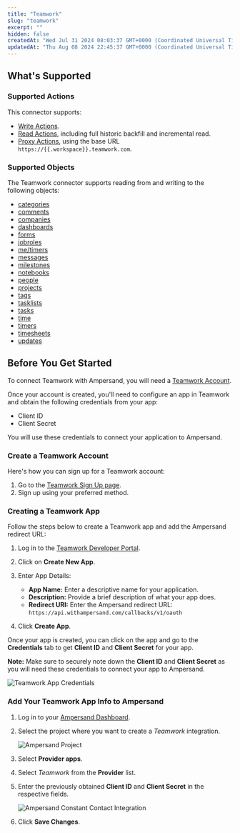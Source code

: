 ```yaml
---
title: "Teamwork"
slug: "teamwork"
excerpt: ""
hidden: false
createdAt: "Wed Jul 31 2024 08:03:37 GMT+0000 (Coordinated Universal Time)"
updatedAt: "Thu Aug 08 2024 22:45:37 GMT+0000 (Coordinated Universal Time)"
---
```

## What's Supported

### Supported Actions

This connector supports:
- [Write Actions](/write-actions).
- [Read Actions](/read-actions), including full historic backfill and incremental read.
- [Proxy Actions](/proxy-actions), using the base URL `https://{{.workspace}}.teamwork.com`.

### Supported Objects

The Teamwork connector supports reading from and writing to the following objects:
* [categories](https://apidocs.teamwork.com/docs/teamwork/v3/categories/get-projects-api-v3-projects-teamwork-categories-json)
* [comments](https://apidocs.teamwork.com/docs/teamwork/v3/comments/get-projects-api-v3-comments-json)
* [companies](https://apidocs.teamwork.com/docs/teamwork/v3/companies/get-projects-api-v3-companies-json)
* [dashboards](https://apidocs.teamwork.com/docs/teamwork/v3/dashboards/get-projects-api-v3-dashboards-json)
* [forms](https://apidocs.teamwork.com/docs/teamwork/v3/forms/get-projects-api-v3-forms-json)
* [jobroles](https://apidocs.teamwork.com/docs/teamwork/v3/job-roles/get-projects-api-v3-jobroles-json)
* [me/timers](https://apidocs.teamwork.com/docs/teamwork/v3/time-tracking/get-projects-api-v3-me-timers-json)
* [messages](https://apidocs.teamwork.com/docs/teamwork/v3/messages/get-projects-api-v3-messages-json)
* [milestones](https://apidocs.teamwork.com/docs/teamwork/v3/milestones/get-projects-api-v3-milestones-json)
* [notebooks](https://apidocs.teamwork.com/docs/teamwork/v3/notebooks/get-projects-api-v3-notebooks-json)
* [people](https://apidocs.teamwork.com/docs/teamwork/v3/people/get-projects-api-v3-people-json)
* [projects](https://apidocs.teamwork.com/docs/teamwork/v3/projects/get-projects-api-v3-projects-json)
* [tags](https://apidocs.teamwork.com/docs/teamwork/v3/tags/get-projects-api-v3-tags-json)
* [tasklists](https://apidocs.teamwork.com/docs/teamwork/v3/task-lists/get-projects-api-v3-tasklists)
* [tasks](https://apidocs.teamwork.com/docs/teamwork/v3/tasks/get-projects-api-v3-tasks-json)
* [time](https://apidocs.teamwork.com/docs/teamwork/v3/time-tracking/get-projects-api-v3-time-json)
* [timers](https://apidocs.teamwork.com/docs/teamwork/v3/time-tracking/get-projects-api-v3-timers-json)
* [timesheets](https://apidocs.teamwork.com/docs/teamwork/v3/timesheets/get-projects-api-v3-timesheets-json)
* [updates](https://apidocs.teamwork.com/docs/teamwork/v3/project-updates/get-projects-api-v3-projects-updates-json)


## Before You Get Started

To connect Teamwork with Ampersand, you will need a [Teamwork Account](https://www.teamwork.com/signup/).

Once your account is created, you'll need to configure an app in Teamwork and obtain the following credentials from your app:

- Client ID
- Client Secret

You will use these credentials to connect your application to Ampersand.

### Create a Teamwork Account

Here's how you can sign up for a Teamwork account:

1. Go to the [Teamwork Sign Up page](https://www.teamwork.com/signup/).
2. Sign up using your preferred method.

### Creating a Teamwork App

Follow the steps below to create a Teamwork app and add the Ampersand redirect URL:

1. Log in to the [Teamwork Developer Portal](https://www.teamwork.com/launchpad/login/developer/).

2. Click on **Create New App**.

3. Enter App Details:
   - **App Name:** Enter a descriptive name for your application.
   - **Description:** Provide a brief description of what your app does.
   - **Redirect URI:** Enter the Ampersand redirect URL: `https://api.withampersand.com/callbacks/v1/oauth`

4. Click **Create App**.

Once your app is created, you can click on the app and go to the **Credentials** tab to get **Client ID** and **Client Secret** for your app.

**Note:** Make sure to securely note down the **Client ID** and **Client Secret** as you will need these credentials to connect your app to Ampersand.

![Teamwork App Credentials](/images/provider-guides/62552cd-teamwork1.gif)

### Add Your Teamwork App Info to Ampersand

1. Log in to your [Ampersand Dashboard](https://dashboard.withampersand.com).

2. Select the project where you want to create a _Teamwork_ integration.

   ![Ampersand Project](/images/provider-guides/dd47b7a-Ampersand.png)

3. Select **Provider apps**.

4. Select _Teamwork_ from the **Provider** list.

5. Enter the previously obtained **Client ID** and **Client Secret** in the respective fields.

   ![Ampersand Constant Contact Integration](/images/provider-guides/57fdc27-teamwork2.gif)

6. Click **Save Changes**.

